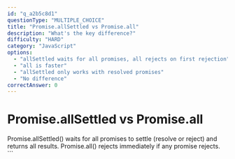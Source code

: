 ```yaml
---
id: "q_a2b5c8d1"
questionType: "MULTIPLE_CHOICE"
title: "Promise.allSettled vs Promise.all"
description: "What's the key difference?"
difficulty: "HARD"
category: "JavaScript"
options:
  - "allSettled waits for all promises, all rejects on first rejection"
  - "all is faster"
  - "allSettled only works with resolved promises"
  - "No difference"
correctAnswer: 0
---
```


# Promise.allSettled vs Promise.all

Promise.allSettled() waits for all promises to settle (resolve or reject) and returns all results. Promise.all() rejects immediately if any promise rejects.
\`\`\`
